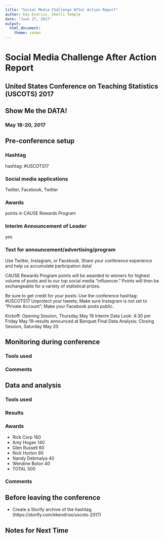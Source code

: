 ```yaml
---
title: "Social Media Challenge After Action Report"
author: Kay Endriss, Shelli Temple
date: "June 27, 2017"
output: 
  html_document: 
    theme: cosmo
---
```

# Social Media Challenge After Action Report #
## United States Conference on Teaching Statistics (USCOTS) 2017 ##
## Show Me the DATA! ##
### May 18-20, 2017 ###

## Pre-conference setup ##

### Hashtag ###
hashtag: #USCOTS17

### Social media applications ### 
Twitter, Facebook, Twitter

### Awards ### 
points in CAUSE Rewards Program

### Interim Announcement of Leader ### 
yes

### Text for announcement/advertising/program ###

Use Twitter, Instagram, or Facebook.
Share your conference experience and help us accumulate participation data!
 
CAUSE Rewards Program points will be awarded to winners for highest volume of posts and to our top social media “influencer.” Points will then be exchangeable for a variety of statistical prizes.
 
Be sure to get credit for your posts:
Use the conference hashtag: #USCOTS17
Unprotect your tweets; Make sure Instagram is not set to “Private Account”; Make your Facebook posts public.
 
Kickoff: Opening Session, Thursday May 18
Interim Data Look: 4:30 pm Friday May 19--results announced at Banquet
Final Data Analysis: Closing Session, Saturday May 20

## Monitoring during conference ##

### Tools used ###

### Comments ###


## Data and analysis ##

### Tools used ###


### Results ###

### Awards ###

* Rick Corp	160
* Amy Hogan	140
* Glen Russell	60
* Nick Horton	60
* Nandy Debmalya	40
* Wendine Bolon	40
* TOTAL	500

### Comments ###


## Before leaving the conference ##
* Create a Storify archive of the hashtag. 
   (https://storify.com/ekendriss/uscots-2017)

## Notes for Next Time ##
